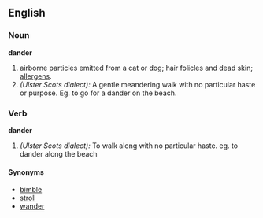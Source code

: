 ==English==

===Noun===
'''dander'''
# airborne particles emitted from a cat or dog; hair folicles and dead skin; [[allergen]]s.
#''(Ulster Scots dialect):'' A gentle meandering walk with no particular haste or purpose.  Eg. to go for a dander on the beach. 

===Verb===
'''dander'''
#''(Ulster Scots dialect):'' To walk along with no particular haste.  eg. to dander along the beach

====Synonyms====
*[[bimble]]
*[[stroll]]
*[[wander]]